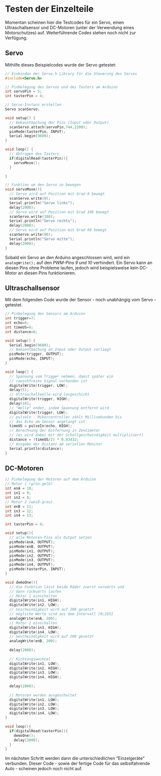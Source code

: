 # Testen der Einzelteile

Momentan scheinen hier die Testcodes für ein Servo, einen Ultraschallsensor und DC-Motoren (unter der Verwendung eines Motorschutzes) auf. Weiterführende Codes stehen noch nicht zur Verfügung.

## Servo

Mithilfe dieses Beispielcodes wurde der Servo getestet:

```c
// Einbinden der Servo.h Library für die Steuerung des Servos
#include<Servo.h>

// Pinbelegung des Servos und des Tasters am Arduino
int servoPin = 5;
int tasterPin = 4;

// Servo-Instanz erstellen
Servo scanServo;

void setup() {
  // Bekanntmachung der Pins (Input oder Output)
  scanServo.attach(servoPin,744,2200);
  pinMode(tasterPin, INPUT);
  Serial.begin(9600);
}

void loop() {
  // Abfragen des Tasters
  if(digitalRead(tasterPin)){
    servoMove();
  }

}

// Funktion um den Servo zu bewegen
void servoMove(){
  // Servo wird auf Position mit Grad 0 bewegt
  scanServo.write(0);
  Serial.println("Servo links");
  delay(2000);
  // Servo wird auf Position mit Grad 180 bewegt
  scanServo.write(180);
  Serial.println("Servo rechts");
  delay(2000);
  // Servo wird auf Position mit Grad 90 bewegt
  scanServo.write(90);
  Serial.println("Servo mitte");
  delay(2000);
}

```

Sobald ein Servo an den Arduino angeschlossen wird, wird ein `analogWrite();` auf den *PWM-Pins 9 und 10* verhindert. Ein Servo kann an diesen Pins ohne Probleme laufen, jedoch wird beispielsweise kein DC-Motor an diesen Pins funktionieren.

## Ultraschallsensor

Mit dem folgenden Code wurde der Sensor - noch unabhängig vom Servo - getestet.

```c

// Pinbelegung des Sensors am Arduino
int trigger=7;
int echo=6;
int timeUS=0;
int distance=0;

void setup() {
  Serial.begin(9600);
  // Bekanntmachung on Input oder Output vorliegt
  pinMode(trigger, OUTPUT);
  pinMode(echo, INPUT);
}

void loop() {
  // Spannung vom Trigger nehmen, damit später ein
  // rauschfreies Signal vorhanden ist
  digitalWrite(trigger, LOW);
  delay(5);
  // Ultraschallwelle wird losgeschickt
  digitalWrite(trigger, HIGH);
  delay(10);
  // "Welle" endet, indem Spannung entfernt wird
  digitalWrite(trigger, LOW);
  // pulseIn - Mikorcontroller zählt Millisekunden bis
  // das Echo am Sensor angelangt ist
  timeUS = pulseIn(echo, HIGH);
  // Berechnung der Entfernung in Zentimeter
  // (es wird dabei mit der Schallgeschwindigkeit multipliziert)
  distance = (timeUS/2) * 0.03432;
  // Ausgabe der Distanz am seriellen Monitor
  Serial.println(distance);
}
```

## DC-Motoren

```c
// Pinbelegung der Motoren auf dem Arduino
// Motor 1 (grün-gelb)
int enA = 10;
int in1 = 9;
int in2 = 8;
// Motor 2 (weiß-grau)
int enB = 11;
int in3 = 12;
int in4 = 13;

int tasterPin = 4;

void setup(){
  // alle Motoren-Pins als Output setzen
  pinMode(enA, OUTPUT);
  pinMode(enB, OUTPUT);
  pinMode(in1, OUTPUT);
  pinMode(in2, OUTPUT);
  pinMode(in3, OUTPUT);
  pinMode(in4, OUTPUT);
  pinMode(tasterPin, INPUT);
}

void demoOne(){
  // die Funktion lässt beide Räder zuerst vorwärts und 
  // dann rückwärts laufen
  // Motor 1 einschalten
  digitalWrite(in1, HIGH);
  digitalWrite(in2, LOW);
  // Geschwindigkeit wird auf 200 gesetzt
  // mögliche Werte sind aus dem Intervall [0;255]
  analogWrite(enA, 200);
  // Motor 2 einschalten
  digitalWrite(in3, HIGH);
  digitalWrite(in4, LOW);
  // Geschwindigkeit wird auf 200 gesetzt
  analogWrite(enB, 200);
  
  delay(2000);
  
  // Richtungswechsel
  digitalWrite(in1, LOW);
  digitalWrite(in2, HIGH);  
  digitalWrite(in3, LOW);
  digitalWrite(in4, HIGH); 
  
  delay(2000);
  
  // Motoren werden ausgeschaltet
  digitalWrite(in1, LOW);
  digitalWrite(in2, LOW);  
  digitalWrite(in3, LOW);
  digitalWrite(in4, LOW);
}

void loop(){
  if(digitalRead(tasterPin)){
    demoOne();
    delay(3000);
  }
}
```

Im nächsten Schritt werden dann die unterschiedlichen "Einzelgeräte" verbunden. Dieser Code - sowie der fertige Code für das selbstfahrende Auto - scheinen jedoch noch nicht auf.